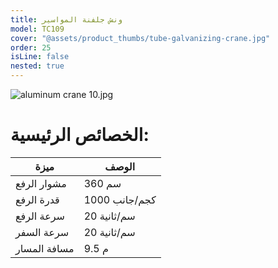 ```yaml
---
title: ونش جلفنة المواسير
model: TC109
cover: "@assets/product_thumbs/tube-galvanizing-crane.jpg"
order: 25
isLine: false
nested: true
---
```



<ProductTabs />

![aluminum crane 10.jpg](@assets/article_images/tube-galvanizing-crane/aluminum-crane-10.jpg)

# **الخصائص الرئيسية:**

| ميزة         | الوصف         |
| ------------ | ------------- |
| مشوار الرفع  | 360 سم        |
| قدرة الرفع   | 1000 كجم/جانب |
| سرعة الرفع   | 20 سم/ثانية   |
| سرعة السفر   | 20 سم/ثانية   |
| مسافة المسار | 9.5 م         |
